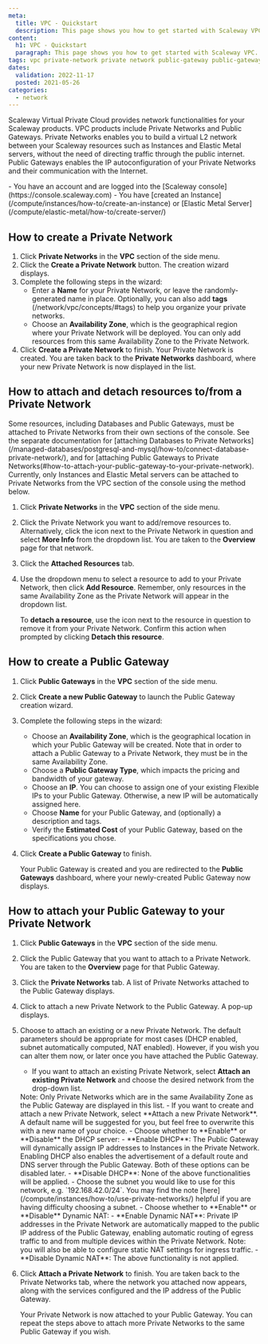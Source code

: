 ```yaml
---
meta:
  title: VPC - Quickstart
  description: This page shows you how to get started with Scaleway VPC.
content:
  h1: VPC - Quickstart
  paragraph: This page shows you how to get started with Scaleway VPC.
tags: vpc private-network private network public-gateway public-gateway egress 
dates:
  validation: 2022-11-17
  posted: 2021-05-26
categories:
  - network
---
```


Scaleway Virtual Private Cloud provides network functionalities for your Scaleway products. VPC products include Private Networks and Public Gateways. Private Networks enables you to build a virtual L2 network between your Scaleway resources such as Instances and Elastic Metal servers, without the need of directing traffic through the public internet. Public Gateways enables the IP autoconfiguration of your Private Networks and their communication with the Internet.

<Message type="requirement">
  - You have an account and are logged into the [Scaleway console](https://console.scaleway.com)
  - You have [created an Instance](/compute/instances/how-to/create-an-instance) or [Elastic Metal Server](/compute/elastic-metal/how-to/create-server/)
</Message>

## How to create a Private Network

1. Click **Private Networks** in the **VPC** section of the side menu.
2. Click the **Create a Private Network** button. The creation wizard displays.
3. Complete the following steps in the wizard: 
    - Enter a **Name** for your Private Network, or leave the randomly-generated name in place. Optionally, you can also add **tags** (/network/vpc/concepts/#tags) to help you organize your private networks. 
    - Choose an **Availability Zone**, which is the geographical region where your Private Network will be deployed. You can only add resources from this same Availability Zone to the Private Network. 
4. Click **Create a Private Network** to finish. Your Private Network is created. You are taken back to the **Private Networks** dashboard, where your new Private Network is now displayed in the list.

## How to attach and detach resources to/from a Private Network

<Message type="note">
  Some resources, including Databases and Public Gateways, must be attached to Private Networks from their own sections of the console. See the separate documentation for [attaching Databases to Private Networks](/managed-databases/postgresql-and-mysql/how-to/connect-database-private-network/), and for [attaching Public Gateways to Private Networks(#how-to-attach-your-public-gateway-to-your-private-network). Currently, only Instances and Elastic Metal servers can be attached to Private Networks from the VPC section of the console using the method below.
</Message>

1. Click **Private Networks** in the **VPC** section of the side menu.
2. Click the Private Network you want to add/remove resources to. Alternatively, click the <Icon name="more" /> icon next to the Private Network in question and select **More Info** from the dropdown list. You are taken to the **Overview** page for that network.
3. Click the **Attached Resources** tab.
4. Use the dropdown menu to select a resource to add to your Private Network, then click **Add Resource**. Remember, only resources in the same Availability Zone as the Private Network will appear in the dropdown list. 

    To **detach a resource**, use the <Icon name="unlink" /> icon next to the resource in question to remove it from your Private Network. Confirm this action when prompted by clicking **Detach this resource**.


## How to create a Public Gateway

1. Click **Public Gateways** in the **VPC** section of the side menu.
2. Click **Create a new Public Gateway** to launch the Public Gateway creation wizard.
3. Complete the following steps in the wizard: 
    - Choose an **Availability Zone**, which is the geographical location in which your Public Gateway will be created. Note that in order to attach a Public Gateway to a Private Network, they must be in the same Availability Zone.
    - Choose a **Public Gateway Type**, which impacts the pricing and bandwidth of your gateway.
    - Choose an **IP**. You can choose to assign one of your existing Flexible IPs to your Public Gateway. Otherwise, a new IP will be automatically assigned here. 
    - Choose **Name** for your Public Gateway, and (optionally) a description and tags.
    - Verify the **Estimated Cost** of your Public Gateway, based on the specifications you chose.
4. Click **Create a Public Gateway** to finish. 

    Your Public Gateway is created and you are redirected to the **Public Gateways** dashboard, where your newly-created Public Gateway now displays.

## How to attach your Public Gateway to your Private Network

1. Click **Public Gateways** in the **VPC** section of the side menu.
2. Click the Public Gateway that you want to attach to a Private Network. You are taken to the **Overview** page for that Public Gateway. 
3. Click the **Private Networks** tab. A list of Private Networks attached to the Public Gateway displays.
4. Click <Icon name="plus" /> to attach a new Private Network to the Public Gateway. A pop-up displays.
5. Choose to attach an existing or a new Private Network. The default parameters should be appropriate for most cases (DHCP enabled, subnet automatically computed, NAT enabled). However, if you wish you can alter them now, or later once you have attached the Public Gateway.
    - If you want to attach an existing Private Network, select **Attach an existing Private Network** and choose the desired network from the drop-down list.
    <Message type="note">
        Note: Only Private Networks which are in the same Availability Zone as the Public Gateway are displayed in this list.
    </Message>
    - If you want to create and attach a new Private Network, select **Attach a new Private Network**. A default name will be suggested for you, but feel free to overwrite this with a new name of your choice.
    - Choose whether to **Enable** or **Disable** the DHCP server:
        - **Enable DHCP**: The Public Gateway will dynamically assign IP addresses to Instances in the Private Network. Enabling DHCP also enables the advertisement of a default route and DNS server through the Public Gateway. Both of these options can be disabled later.
        - **Disable DHCP**: None of the above functionalities will be applied.
    - Choose the subnet you would like to use for this network, e.g. `192.168.42.0/24`. You may find the note [here](/compute/instances/how-to/use-private-networks/) helpful if you are having difficulty choosing a subnet.
    - Choose whether to **Enable** or **Disable** Dynamic NAT:
        - **Enable Dynamic NAT**: Private IP addresses in the Private Network are automatically mapped to the public IP address of the Public Gateway, enabling automatic routing of egress traffic to and from multiple devices within the Private Network. Note: you will also be able to configure static NAT settings for ingress traffic.
        - **Disable Dynamic NAT**: The above functionality is not applied.
5. Click **Attach a Private Network** to finish. You are taken back to the Private Networks tab, where the network you attached now appears, along with the services configured and the IP address of the Public Gateway.

    Your Private Network is now attached to your Public Gateway. You can repeat the steps above to attach more Private Networks to the same Public Gateway if you wish.
